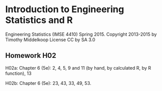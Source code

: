 # Introduction to Engineering Statistics and R 
Engineering Statistics (IMSE 4410) Spring 2015. 
Copyright 2013-2015 by Timothy Middelkoop License CC by SA 3.0

## Homework H02
H02a: Chapter 6 (5e): 2, 4, 5, 9 and 11 (by hand, by calculated R, by R function), 13

H02b: Chapter 6 (5e): 23, 43, 33, 49, 53.
